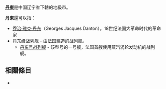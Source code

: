 '''[[丹東|丹東]]'''是中国辽宁省下轄的地級市。

'''丹東'''還可以指：
*[[乔治·雅克·丹东|乔治·雅克·丹东]]（Georges Jacques Danton），18世纪法国大革命时代的革命家
* [[丹东级战列舰|丹东级战列舰]] - 由[[法兰西第三共和国|法国]]建造的[[战列舰|战列舰]]。
** [[丹东号战列舰|丹东号战列舰]] - 该型号的一号舰，法国首艘使用蒸汽涡轮发动机的战列舰。
== 相關條目 ==
*{{lookfrom|丹東}}

{{disambig|cat=二字消歧义|D}}